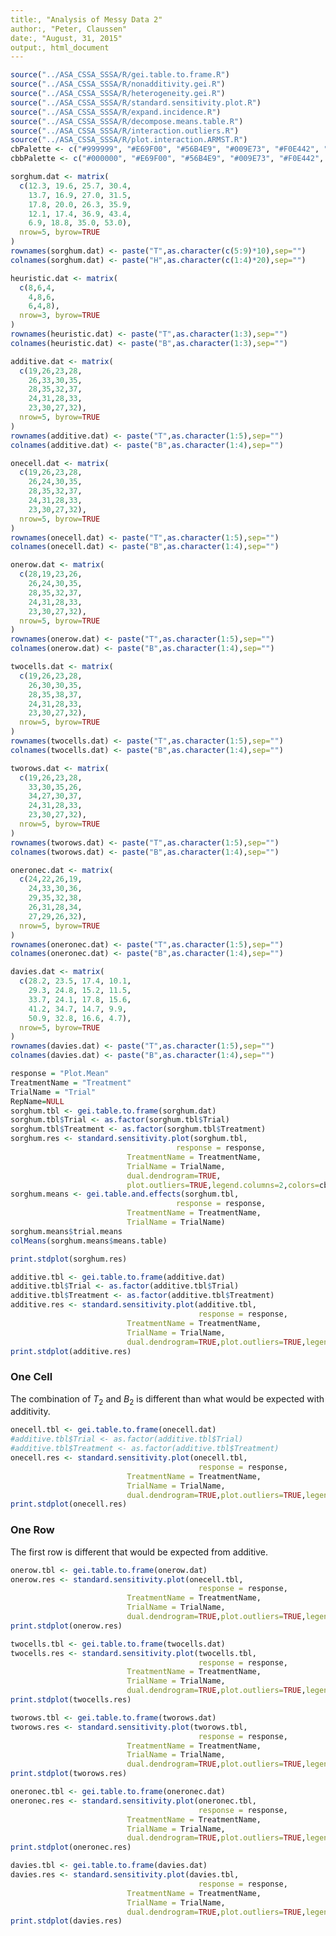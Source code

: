 ```yaml
---
title:, "Analysis of Messy Data 2"
author:, "Peter, Claussen"
date:, "August, 31, 2015"
output:, html_document
---
```


```r
source("../ASA_CSSA_SSSA/R/gei.table.to.frame.R")
source("../ASA_CSSA_SSSA/R/nonadditivity.gei.R")
source("../ASA_CSSA_SSSA/R/heterogeneity.gei.R")
source("../ASA_CSSA_SSSA/R/standard.sensitivity.plot.R")
source("../ASA_CSSA_SSSA/R/expand.incidence.R")
source("../ASA_CSSA_SSSA/R/decompose.means.table.R")
source("../ASA_CSSA_SSSA/R/interaction.outliers.R")
source("../ASA_CSSA_SSSA/R/plot.interaction.ARMST.R")
cbPalette <- c("#999999", "#E69F00", "#56B4E9", "#009E73", "#F0E442", "#0072B2", "#D55E00", "#CC79A7")
cbbPalette <- c("#000000", "#E69F00", "#56B4E9", "#009E73", "#F0E442", "#0072B2", "#D55E00", "#CC79A7")

sorghum.dat <- matrix(
  c(12.3, 19.6, 25.7, 30.4,
    13.7, 16.9, 27.0, 31.5,
    17.8, 20.0, 26.3, 35.9,
    12.1, 17.4, 36.9, 43.4,
    6.9, 18.8, 35.0, 53.0),
  nrow=5, byrow=TRUE
)
rownames(sorghum.dat) <- paste("T",as.character(c(5:9)*10),sep="")
colnames(sorghum.dat) <- paste("H",as.character(c(1:4)*20),sep="")

heuristic.dat <- matrix(
  c(8,6,4,
    4,8,6,
    6,4,8),
  nrow=3, byrow=TRUE
)
rownames(heuristic.dat) <- paste("T",as.character(1:3),sep="")
colnames(heuristic.dat) <- paste("B",as.character(1:3),sep="")

additive.dat <- matrix(
  c(19,26,23,28,
    26,33,30,35,
    28,35,32,37,
    24,31,28,33,
    23,30,27,32),
  nrow=5, byrow=TRUE
)
rownames(additive.dat) <- paste("T",as.character(1:5),sep="")
colnames(additive.dat) <- paste("B",as.character(1:4),sep="")

onecell.dat <- matrix(
  c(19,26,23,28,
    26,24,30,35,
    28,35,32,37,
    24,31,28,33,
    23,30,27,32),
  nrow=5, byrow=TRUE
)
rownames(onecell.dat) <- paste("T",as.character(1:5),sep="")
colnames(onecell.dat) <- paste("B",as.character(1:4),sep="")

onerow.dat <- matrix(
  c(28,19,23,26,
    26,24,30,35,
    28,35,32,37,
    24,31,28,33,
    23,30,27,32),
  nrow=5, byrow=TRUE
)
rownames(onerow.dat) <- paste("T",as.character(1:5),sep="")
colnames(onerow.dat) <- paste("B",as.character(1:4),sep="")

twocells.dat <- matrix(
  c(19,26,23,28,
    26,30,30,35,
    28,35,38,37,
    24,31,28,33,
    23,30,27,32),
  nrow=5, byrow=TRUE
)
rownames(twocells.dat) <- paste("T",as.character(1:5),sep="")
colnames(twocells.dat) <- paste("B",as.character(1:4),sep="")

tworows.dat <- matrix(
  c(19,26,23,28,
    33,30,35,26,
    34,27,30,37,
    24,31,28,33,
    23,30,27,32),
  nrow=5, byrow=TRUE
)
rownames(tworows.dat) <- paste("T",as.character(1:5),sep="")
colnames(tworows.dat) <- paste("B",as.character(1:4),sep="")

oneronec.dat <- matrix(
  c(24,22,26,19,
    24,33,30,36,
    29,35,32,38,
    26,31,28,34,
    27,29,26,32),
  nrow=5, byrow=TRUE
)
rownames(oneronec.dat) <- paste("T",as.character(1:5),sep="")
colnames(oneronec.dat) <- paste("B",as.character(1:4),sep="")

davies.dat <- matrix(
  c(28.2, 23.5, 17.4, 10.1,
    29.3, 24.8, 15.2, 11.5,
    33.7, 24.1, 17.8, 15.6,
    41.2, 34.7, 14.7, 9.9,
    50.9, 32.8, 16.6, 4.7),
  nrow=5, byrow=TRUE
)
rownames(davies.dat) <- paste("T",as.character(1:5),sep="")
colnames(davies.dat) <- paste("B",as.character(1:4),sep="")
```


```r
response = "Plot.Mean"
TreatmentName = "Treatment"
TrialName = "Trial"
RepName=NULL
sorghum.tbl <- gei.table.to.frame(sorghum.dat)
sorghum.tbl$Trial <- as.factor(sorghum.tbl$Trial)
sorghum.tbl$Treatment <- as.factor(sorghum.tbl$Treatment)
sorghum.res <- standard.sensitivity.plot(sorghum.tbl,
                                     response = response,
                          TreatmentName = TreatmentName,
                          TrialName = TrialName,
                          dual.dendrogram=TRUE,
                          plot.outliers=TRUE,legend.columns=2,colors=cbbPalette)
sorghum.means <- gei.table.and.effects(sorghum.tbl,
                                     response = response,
                          TreatmentName = TreatmentName,
                          TrialName = TrialName)
sorghum.means$trial.means
colMeans(sorghum.means$means.table)

print.stdplot(sorghum.res)
```


```r
additive.tbl <- gei.table.to.frame(additive.dat)
additive.tbl$Trial <- as.factor(additive.tbl$Trial)
additive.tbl$Treatment <- as.factor(additive.tbl$Treatment)
additive.res <- standard.sensitivity.plot(additive.tbl,
                                          response = response,
                          TreatmentName = TreatmentName,
                          TrialName = TrialName,
                          dual.dendrogram=TRUE,plot.outliers=TRUE,legend.columns=2,colors=cbbPalette)
print.stdplot(additive.res)
```

### One Cell
The combination of $T_2$ and $B_2$ is different than what would be expected with additivity.

```r
onecell.tbl <- gei.table.to.frame(onecell.dat)
#additive.tbl$Trial <- as.factor(additive.tbl$Trial)
#additive.tbl$Treatment <- as.factor(additive.tbl$Treatment)
onecell.res <- standard.sensitivity.plot(onecell.tbl,
                                          response = response,
                          TreatmentName = TreatmentName,
                          TrialName = TrialName,
                          dual.dendrogram=TRUE,plot.outliers=TRUE,legend.columns=2,colors=cbbPalette)
print.stdplot(onecell.res)
```

### One Row
The first row is different that would be expected from additive.

```r
onerow.tbl <- gei.table.to.frame(onerow.dat)
onerow.res <- standard.sensitivity.plot(onecell.tbl,
                                          response = response,
                          TreatmentName = TreatmentName,
                          TrialName = TrialName,
                          dual.dendrogram=TRUE,plot.outliers=TRUE,legend.columns=2,colors=cbbPalette)
print.stdplot(onerow.res)
```

```r
twocells.tbl <- gei.table.to.frame(twocells.dat)
twocells.res <- standard.sensitivity.plot(twocells.tbl,
                                          response = response,
                          TreatmentName = TreatmentName,
                          TrialName = TrialName,
                          dual.dendrogram=TRUE,plot.outliers=TRUE,legend.columns=2,colors=cbbPalette)
print.stdplot(twocells.res)
```

```r
tworows.tbl <- gei.table.to.frame(tworows.dat)
tworows.res <- standard.sensitivity.plot(tworows.tbl,
                                          response = response,
                          TreatmentName = TreatmentName,
                          TrialName = TrialName,
                          dual.dendrogram=TRUE,plot.outliers=TRUE,legend.columns=2,colors=cbbPalette)
print.stdplot(tworows.res)
```

```r
oneronec.tbl <- gei.table.to.frame(oneronec.dat)
oneronec.res <- standard.sensitivity.plot(oneronec.tbl,
                                          response = response,
                          TreatmentName = TreatmentName,
                          TrialName = TrialName,
                          dual.dendrogram=TRUE,plot.outliers=TRUE,legend.columns=,colors=cbbPalette)
print.stdplot(oneronec.res)
```

```r
davies.tbl <- gei.table.to.frame(davies.dat)
davies.res <- standard.sensitivity.plot(davies.tbl,
                                          response = response,
                          TreatmentName = TreatmentName,
                          TrialName = TrialName,
                          dual.dendrogram=TRUE,plot.outliers=TRUE,legend.columns=2,colors=cbbPalette)
print.stdplot(davies.res)
```
